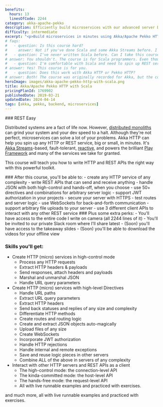 ```yaml
---
benefits:
  hours: 13
  linesOfCode: 2244
category: akka-apache-pekko
description: Efficiently build microservices with our advanced server DSL using Akka/Apache Pekko HTTP with Scala. Learn to create stream-based REST APIs, backends, and microservices in minutes while handling JSON seamlessly. This course equips you with the tools to develop scalable, high-performance applications quickly and effortlessly.
difficulty: intermediate
excerpt: "<p>Build microservices in minutes using Akka/Apache Pekko HTTP with Scala: Develop stream-based REST APIs, backends, and microservices with ease, sending and receiving JSON effortlessly using a powerful server DSL</p>"
# faqs:
#   - question: Is this course hard?
#     answer: Not if you've done Scala and some Akka Streams before. I've designed the course to give you a challenge, but not too much that it becomes frustrating. In case you struggle with something, we have a whole group on Slack for discussions, and I'm responsive.
#   - question: I've never written Scala before. Can I take this course?
# answer: You shouldn't. The course is for Scala programmers. Even though we do a bit of a recap at the beginning of the course to make sure we're all on the same page, that part is not enough to give you confident skills with Scala if you've never seen it before.
#   - question: I'm comfortable with Scala and need to spin up REST services easily. Should I take this course?
# answer: Yes! This course is for you.
#   - question: Does this work with Akka HTTP or Pekko HTTP?
# answer: Both! The course was originally recorded for Akka, but the code is almost identical for Pekko and I give detailed instructions for the (minimal) differences.
heroImage: images/akka-apache-pekko-http-with-scala.png
title: Akka/Apache Pekko HTTP with Scala
pricingPlanId: 1769902
publishedDate: 2019-03-21
updatedDate: 2024-04-14
tags: [akka, pekko, backend, microservices]
---
```



<CourseLayout>
<Fragment slot="goal">
### REST Easy

Distributed systems are a fact of life now. However, [distributed monoliths](https://www.microservices.com/talks/dont-build-a-distributed-monolith/) can grind your system and your dev speed to a halt. Although they're not perfect, microservices can solve a lot of your problems. Akka HTTP can help you spin up any HTTP or REST service, big or small, in minutes. It's [Akka Streams](https://rockthejvm.com/course/akka-streams)-based, fault-tolerant, [reactive](https://www.reactivemanifesto.org/), and powers the brilliant [Play Framework](https://www.reactivemanifesto.org/) and many of the services we take for granted.

This course will teach you how to write HTTP and REST APIs the right way with this powerful toolkit.

</Fragment>
<Fragment slot="question">
### After this course, you'll be able to:
- create any HTTP service of any complexity
- write REST APIs that can send and receive anything
- handle JSON with both high-control and hands-off, when you choose
- use 50+ directives and combinations for arbitrary server logic
- support JWT authorization in your projects
- secure your server with HTTPS
- test routes and server logic
- use WebSockets for back-and-forth communication
- support arbitrary file uploads to your server
- use 3 different client APIs to interact with any other REST service

</Fragment>
<Fragment slot="skills">
### Plus some extra perks:
- You'll have access to the entire code I write on camera (all 2244 lines of it)
- You'll be invited to our private Slack room where I'll share latest
- (Soon) you'll have access to the takeaway slides
- (Soon) you'll be able to download the videos for your offline view

### Skills you'll get:

- Create HTTP (micro) services in high-control mode
  - Process any HTTP requests
  - Extract HTTP headers & payloads
  - Send responses, attach headers and payloads
  - Marshal and unmarshal JSON
  - Handle URL query parameters
- Create HTTP (micro) services with high-level Directives
  - Handle URL paths
  - Extract URL query parameters
  - Extract HTTP headers
  - Send back statuses and replies of any size and complexity
  - Differentiate HTTP methods
  - Create routes and routing logic
  - Create and extract JSON objects auto-magically
  - Upload files of any size
  - Create WebSockets
  - Incorporate JWT authorization
  - Handle HTTP rejections
  - Handle internal and remote exceptions
  - Save and reuse logic pieces in other servers
  - Combine ALL of the above in servers of any complexity
- Interact with other HTTP servers and REST APIs as a client
  - The high-control mode: the connection-level API
  - The kinda-committed mode: the host-level API
  - The hands-free mode: the request-level API
  - All with live runnable examples and practiced with exercises.

and much more, all with live runnable examples and practiced with exercises.

</Fragment>
</CourseLayout>

